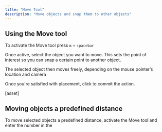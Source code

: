 ```yaml
---
title: "Move Tool"
description: "Move objects and snap them to other objects"
---
```


## Using the Move tool

To activate the Move tool press `m` + `spacebar`&#x20;

Once active, select the object you want to move. This sets the point of interest so you can snap a certain point to another object.

The selected object then moves freely, depending on the mouse pointer’s location and camera

Once you're satisfied with placement, click to commit the action.

\[asset]



## Moving objects a predefined distance

To move selected objects a predefined distance, activate the Move tool and enter the number in the       &#x20;